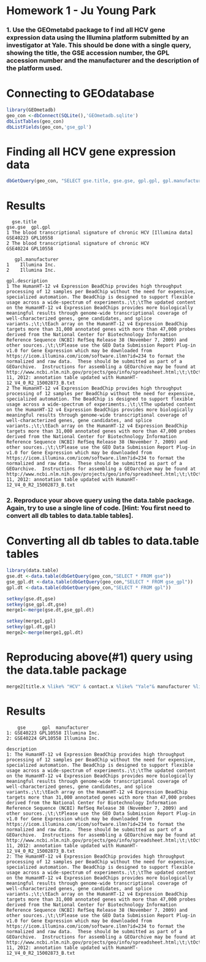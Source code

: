 Homework 1 - Ju Young Park
========================================================

### 1. Use the GEOmetabd package to f ind all HCV gene expression data using the Illumina platform submitted by an investigator at Yale. This should be done with a single query, showing the title, the GSE accession number, the GPL accession number and the manufacturer and the description of the platform used.

# Connecting to GEOdatabase
```r
library(GEOmetadb)
geo_con <-dbConnect(SQLite(),'GEOmetadb.sqlite')
dbListTables(geo_con)
dbListFields(geo_con,'gse_gpl')
```

# Finding all HCV gene expression data 
```r
dbGetQuery(geo_con, "SELECT gse.title, gse.gse, gpl.gpl, gpl.manufacturer, gpl.description FROM (gse JOIN gse_gpl ON gse.gse=gse_gpl.gse) j JOIN gpl ON j.gpl=gpl.gpl WHERE gpl.Title LIKE '%Illumina%' AND gse.contact LIKE '%Institute: Yale %'  AND gse.Title LIKE '%HCV%' LIMIT 5;")
```

# Results
      gse.title                                                          gse.gse  gpl.gpl
    1 The blood transcriptional signature of chronic HCV [Illumina data] GSE40223 GPL10558
    2 The blood transcriptional signature of chronic HCV                 GSE40224 GPL10558
         
       gpl.manufacturer
    1    Illumina Inc.
    2    Illumina Inc.
                                                                                                                                                                                                                                                                                                                                                                                                                                                                                                                                                                                                                                                                                                                                                                                                                                                                                                                                                                                                                                                                                                                                                                                                                                  gpl.description
    1 The HumanHT-12 v4 Expression BeadChip provides high throughput processing of 12 samples per BeadChip without the need for expensive, specialized automation. The BeadChip is designed to support flexible usage across a wide-spectrum of experiments.;\t;\tThe updated content on the HumanHT-12 v4 Expression BeadChips provides more biologically meaningful results through genome-wide transcriptional coverage of well-characterized genes, gene candidates, and splice variants.;\t;\tEach array on the HumanHT-12 v4 Expression BeadChip targets more than 31,000 annotated genes with more than 47,000 probes derived from the National Center for Biotechnology Information Reference Sequence (NCBI) RefSeq Release 38 (November 7, 2009) and other sources.;\t;\tPlease use the GEO Data Submission Report Plug-in v1.0 for Gene Expression which may be downloaded from https://icom.illumina.com/icom/software.ilmn?id=234 to format the normalized and raw data.  These should be submitted as part of a GEOarchive.  Instructions for assembling a GEOarchive may be found at http://www.ncbi.nlm.nih.gov/projects/geo/info/spreadsheet.html;\t;\tOctober 11, 2012: annotation table updated with HumanHT-12_V4_0_R2_15002873_B.txt
    2 The HumanHT-12 v4 Expression BeadChip provides high throughput processing of 12 samples per BeadChip without the need for expensive, specialized automation. The BeadChip is designed to support flexible usage across a wide-spectrum of experiments.;\t;\tThe updated content on the HumanHT-12 v4 Expression BeadChips provides more biologically meaningful results through genome-wide transcriptional coverage of well-characterized genes, gene candidates, and splice variants.;\t;\tEach array on the HumanHT-12 v4 Expression BeadChip targets more than 31,000 annotated genes with more than 47,000 probes derived from the National Center for Biotechnology Information Reference Sequence (NCBI) RefSeq Release 38 (November 7, 2009) and other sources.;\t;\tPlease use the GEO Data Submission Report Plug-in v1.0 for Gene Expression which may be downloaded from https://icom.illumina.com/icom/software.ilmn?id=234 to format the normalized and raw data.  These should be submitted as part of a GEOarchive.  Instructions for assembling a GEOarchive may be found at http://www.ncbi.nlm.nih.gov/projects/geo/info/spreadsheet.html;\t;\tOctober 11, 2012: annotation table updated with HumanHT-12_V4_0_R2_15002873_B.txt


### 2. Reproduce your above query using the data.table package. Again, try to use a single line of code. [Hint: You first need to convert all db tables to data.table tables].
 
# Converting all db tables to data.table tables
```r
library(data.table)    
gse.dt <-data.table(dbGetQuery(geo_con,"SELECT * FROM gse"))
gse_gpl.dt <-data.table(dbGetQuery(geo_con,"SELECT * FROM gse_gpl"))
gpl.dt <-data.table(dbGetQuery(geo_con,"SELECT * FROM gpl"))

setkey(gse.dt,gse)
setkey(gse_gpl.dt,gse)
merge1<-merge(gse.dt,gse_gpl.dt)

setkey(merge1,gpl)
setkey(gpl.dt,gpl)
merge2<-merge(merge1,gpl.dt)
```

# Reproducing above(#1) query using the data.table package
```r
merge2[title.x %like% "HCV" & contact.x %like% "Yale"& manufacturer %like% "Illumina",list(gse,gpl,manufacturer,description)]
```

# Results
        gse      gpl  manufacturer
    1: GSE40223 GPL10558 Illumina Inc.
    2: GSE40224 GPL10558 Illumina Inc.
                                                                                                                                                                                                                                                                                                                                                                                                                                                                                                                                                                                                                                                                                                                                                                                                                                                                                                                                                                                                                                                                                                                                                                                                                                   description
    1: The HumanHT-12 v4 Expression BeadChip provides high throughput processing of 12 samples per BeadChip without the need for expensive, specialized automation. The BeadChip is designed to support flexible usage across a wide-spectrum of experiments.;\t;\tThe updated content on the HumanHT-12 v4 Expression BeadChips provides more biologically meaningful results through genome-wide transcriptional coverage of well-characterized genes, gene candidates, and splice variants.;\t;\tEach array on the HumanHT-12 v4 Expression BeadChip targets more than 31,000 annotated genes with more than 47,000 probes derived from the National Center for Biotechnology Information Reference Sequence (NCBI) RefSeq Release 38 (November 7, 2009) and other sources.;\t;\tPlease use the GEO Data Submission Report Plug-in v1.0 for Gene Expression which may be downloaded from https://icom.illumina.com/icom/software.ilmn?id=234 to format the normalized and raw data.  These should be submitted as part of a GEOarchive.  Instructions for assembling a GEOarchive may be found at http://www.ncbi.nlm.nih.gov/projects/geo/info/spreadsheet.html;\t;\tOctober 11, 2012: annotation table updated with HumanHT-12_V4_0_R2_15002873_B.txt
    2: The HumanHT-12 v4 Expression BeadChip provides high throughput processing of 12 samples per BeadChip without the need for expensive, specialized automation. The BeadChip is designed to support flexible usage across a wide-spectrum of experiments.;\t;\tThe updated content on the HumanHT-12 v4 Expression BeadChips provides more biologically meaningful results through genome-wide transcriptional coverage of well-characterized genes, gene candidates, and splice variants.;\t;\tEach array on the HumanHT-12 v4 Expression BeadChip targets more than 31,000 annotated genes with more than 47,000 probes derived from the National Center for Biotechnology Information Reference Sequence (NCBI) RefSeq Release 38 (November 7, 2009) and other sources.;\t;\tPlease use the GEO Data Submission Report Plug-in v1.0 for Gene Expression which may be downloaded from https://icom.illumina.com/icom/software.ilmn?id=234 to format the normalized and raw data.  These should be submitted as part of a GEOarchive.  Instructions for assembling a GEOarchive may be found at http://www.ncbi.nlm.nih.gov/projects/geo/info/spreadsheet.html;\t;\tOctober 11, 2012: annotation table updated with HumanHT-12_V4_0_R2_15002873_B.txt
    
